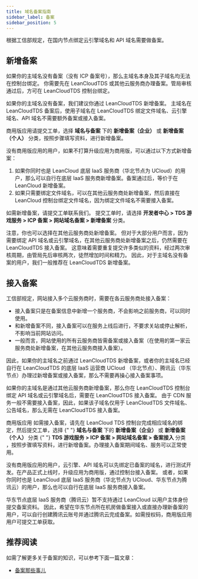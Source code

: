 ```yaml
---
title: 域名备案指南
sidebar_label: 备案
sidebar_position: 5
---
```



根据工信部规定，在国内节点绑定云引擎域名和 API 域名需要做备案。

## 新增备案

如果你的主域名没有备案（没有 ICP 备案号），那么主域名本身及其子域名均无法在控制台绑定。
你需要先在 <Conditional brand="leancloud">LeanCloud</Conditional><Conditional brand="tds">TDS</Conditional> 或其他云服务商办理备案。管局审核通过后，方可在 <Conditional brand="leancloud">LeanCloud</Conditional><Conditional brand="tds">TDS</Conditional> 控制台绑定。

如果你的主域名没有备案，我们建议你通过 <Conditional brand="leancloud">LeanCloud</Conditional><Conditional brand="tds">TDS</Conditional> 新增备案。
主域名在 <Conditional brand="leancloud">LeanCloud</Conditional><Conditional brand="tds">TDS</Conditional> 备案后，使用子域名在 <Conditional brand="leancloud">LeanCloud</Conditional><Conditional brand="tds">TDS</Conditional> 绑定文件域名、云引擎域名、API 域名不需要额外备案或接入备案。

<Conditional brand="leancloud">

商用版应用请提交工单，选择 **域名与备案** 下的 **新增备案（企业）** 或 **新增备案（个人）** 分类，按照步骤填写资料，进行新增备案。

没有商用版应用的用户，如果不打算升级应用为商用版，可以通过以下方式新增备案：

1. 如果你同时也是 LeanCloud 底层 IaaS 服务商（华北节点为 UCloud）的用户，那么可以自行在底层 IaaS 服务商新增备案。备案通过后，等价于在 LeanCloud 新增备案。
2. 如果只需要绑定文件域名，可以在其他云服务商处新增备案，然后直接在 LeanCloud 控制台绑定文件域名，因为绑定文件域名不需要接入备案。

</Conditional>

<Conditional brand="tds">

如需新增备案，请提交工单联系我们。
提交工单时，请选择 **开发者中心 > TDS 游戏服务 > ICP 备案 > 网站域名备案 > 新增备案** 分类。

</Conditional>

注意，你也可以选择在其他云服务商处新增备案。
但对于大部分用户而言，因为需要绑定 API 域名或云引擎域名，在其他云服务商处新增备案之后，仍然需要在 <Conditional brand="leancloud">LeanCloud</Conditional><Conditional brand="tds">TDS</Conditional> 接入备案。
这意味着需要重复提交许多类似的资料，经过两次审核周期，由管局先后审核两次，徒然增加时间和精力。
因此，对于主域名没有备案的用户，我们一般推荐在 <Conditional brand="leancloud">LeanCloud</Conditional><Conditional brand="tds">TDS</Conditional> 新增备案。

## 接入备案

工信部规定，网站接入多个云服务商时，需要在各云服务商处接入备案：

- 接入备案只是在备案信息中新增一个服务商，不会影响之前服务商，可以同时使用。
- 和新增备案不同，接入备案可以在服务上线后进行，不要求关站或停止解析，不影响当前网站访问。
- 一般而言，网站使用的所有云服务商皆需备案或接入备案（在使用的第一家云服务商处新增备案，在其他云服务商接入备案）。

因此，如果你的主域名之前通过 <Conditional brand="leancloud">LeanCloud</Conditional><Conditional brand="tds">TDS</Conditional> 新增备案，或者你的主域名已经自行在 <Conditional brand="leancloud">LeanCloud</Conditional><Conditional brand="tds">TDS</Conditional> 的底层 IaaS 运营商 UCloud <Conditional brand="leancloud">（华北节点）、腾讯云（华东节点）</Conditional>办理过新增备案或接入备案，那么不需要再操心接入备案事项。

如果你的主域名是通过其他云服务商新增备案，那么你在 <Conditional brand="leancloud">LeanCloud</Conditional><Conditional brand="tds">TDS</Conditional> 控制台绑定 API 域名或云引擎域名后，需要在 <Conditional brand="leancloud">LeanCloud</Conditional><Conditional brand="tds">TDS</Conditional> 接入备案。
由于 CDN 服务一般不需要接入备案，因此，如果该子域名仅用于 <Conditional brand="leancloud">LeanCloud</Conditional><Conditional brand="tds">TDS</Conditional> 文件域名<Conditional brand="tds">、公告域名</Conditional>，那么无需在 <Conditional brand="leancloud">LeanCloud</Conditional><Conditional brand="tds">TDS</Conditional> 接入备案。

<Conditional brand="leancloud">
  商用版应用
</Conditional>如需接入备案，请先在 <Conditional brand="leancloud">
  LeanCloud
</Conditional>
<Conditional brand="tds">
  TDS
</Conditional> 控制台完成相应域名的绑定，然后提交工单，选择
<Conditional brand="leancloud">
  {" "}
  <strong>域名与备案</strong> 下的 <strong>新增备案（企业）</strong> 或 <strong>
    新增备案（个人）
  </strong> 分类
</Conditional>
<Conditional brand="tds">
  {" "}
  <strong> TDS 游戏服务 > ICP 备案 > 网站域名备案 > 备案接入</strong> 分类
</Conditional>
，按照步骤填写资料，进行新增备案。办理接入备案期间域名、服务可以正常使用。

<Conditional brand="leancloud">

没有商用版应用的用户，云引擎、API 域名可以先绑定已备案的域名，进行测试开发。在产品正式上线时，升级应用为商用版，通过控制台接入备案。
或者，如果你同时也是 LeanCloud 底层 IaaS 服务商（华北节点为 UCloud、华东节点为腾讯云）的用户，那么也可以自行在底层 IaaS 服务商接入备案。

华东节点底层 IaaS 服务商（腾讯云）暂不支持通过 LeanCloud 以用户主体身份提交备案资料。
因此，希望在华东节点所在机房做备案接入或直接办理新备案的用户，可以自行创建腾讯云账号并通过腾讯云完成备案。如需授权码，商用版应用用户可提交工单获取。

</Conditional>

## 推荐阅读

如需了解更多关于备案的知识，可以参考下面一篇文章：

- [备案那些事儿](https://blog.taptap.dev/posts/icp-introduction)

